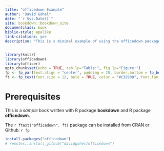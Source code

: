 ```yaml
--- 
title: "officedown Example"
author: "David Gohel"
date: "`r Sys.Date()`"
site: bookdown::bookdown_site
documentclass: book
biblio-style: apalike
link-citations: yes
description: "This is a minimal example of using the officedown package to write a Word document."
---
```


```r
library(knitr)
library(officedown)
library(officer)
opts_chunk$set(echo = TRUE, tab.lp="Table:", fig.lp="Figure:")
fp <- fp_par(text.align = "center", padding = 20, border.bottom = fp_border())
ft <- fp_text(font.size = 12, bold = TRUE, color = "#C32900", font.family = "Cambria")
```


# Prerequisites

This is a _sample_ book written with R package **bookdown** and R package **officedown**.

The `r ftext("officedown", ft)` package can be installed from CRAN or Github: `r fp`

```r
install.packages("officedown")
# remotes::install_github("davidgohel/officedown")
```

